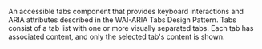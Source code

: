 An accessible tabs component that provides keyboard interactions and ARIA attributes described in
the WAI-ARIA Tabs Design Pattern. Tabs consist of a tab list with one or more visually separated
tabs. Each tab has associated content, and only the selected tab's content is shown.
